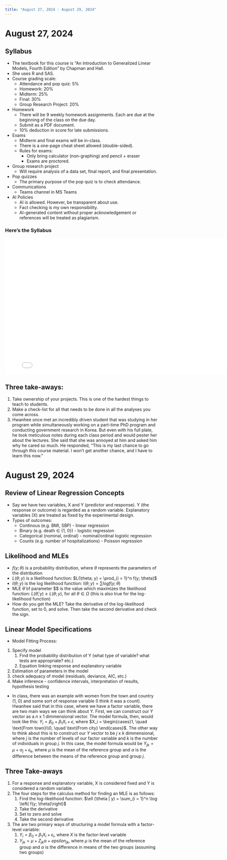 ```yaml
---
title: "August 27, 2024 - August 29, 2024"
---
```


# August 27, 2024

## Syllabus

* The textbook for this course is "An Introduction to Generalized Linear Models, Fourth Edition" by Chapman and Hall. 
* She uses R and SAS. 
* Course grading scale:
  * Attendance and pop quiz: 5%
  * Homework: 20%
  * Midterm: 25%
  * Final: 30%
  * Group Research Project: 20%
* Homework
  * There will be 9 weekly homework assignments. Each are due at the beginning of the class on the due day. 
  * Submit as a PDF document.
  * 10% deduction in score for late submissions. 
* Exams
  * Midterm and final exams will be in-class. 
  * There is a one-page cheat sheet allowed (double-sided).
  * Rules for exams:
    * Only bring calculator (non-graphing) and pencil + eraser
    * Exams are proctored.
* Group research project
  * Will require analysis of a data set, final report, and final presentation. 
* Pop quizzes
  * The primary purpose of the pop quiz is to check attendance.
* Communications
  * Teams channel in MS Teams
* AI Policies
  * AI is allowed. However, be transparent about use. 
  * Fact checking is my own responsibility. 
  * AI-generated content without proper acknowledgement or references will be treated as plagiarism. 


::: {.callout collapse="true"}

### Here's the Syllabus

<embed src="../../files/syllabus.pdf" height="450px" width="800px" type="application/pdf"/>

:::

## Three take-aways:

1. Take ownership of your projects. This is one of the hardest things to teach to students. 
2. Make a check-list for all that needs to be done in all the analyses you come across. 
3. Hwanhee once met an incredibly driven student that was studying in her program while simultaneously working on a part-time PhD program and conducting government research in Korea. But even with his full plate, he took meticulous notes during each class period and would pester her about the lectures. She said that she was annoyed at him and asked him why he cared so much. He responded, "This is my last chance to go through this course material. I won't get another chance, and I have to learn this now."

# August 29, 2024


## Review of Linear Regression Concepts

* Say we have two variables, X and Y (predictor and response). Y (the response or outcome) is regarded as a random variable. Explanatory variables (X) are treated as fixed by the experimental design.
* Types of outcomes:
  * Continous (e.g. BMI, SBP) - linear regression 
  * Binary (e.g. death $\in$ {1, 0}) - logistic regression 
  * Categorical (nominal, ordinal) - nominal/ordinal logistic regression 
  * Counts (e.g. number of hospitalizations) - Poisson regression

## Likelihood and MLEs

* $f(y; \theta)$ is a probability distribution, where $\theta$ represents the parameters of the distribution 
* $L(\theta; y)$ is a likelihood function: $L(\theta; y) = \prod_{i = 1}^n f(y; \theta)$
* $l(\theta; y)$ is the log likelihood function: $l(\theta; y) = \sum log f(y; \theta)$
* MLE $\hat{\theta}$ of parameter \$\theta$ is the value which maximizes the likelihood function: $L(\hat{\theta}; y) \ge L(\theta; y)$, for all $\theta \in \Omega$ (this is also true for the log-likelihood function)
* How do you get the MLE? Take the derivative of the log-likelihood function, set to 0, and solve. Then take the second derivative and check the sign. 

## Linear Model Specifications

* Model Fitting Process:

1. Specify model
   1. Find the probability distribution of Y (what type of variable? what tests are appropriate? etc.)
   2. Equation linking response and explanatory variable
2. Estimation of parameters in the model
3. check adequacy of model (residuals, deviance, AIC, etc.)
4. Make inference - confidence intervals, interpretation of results, hypothesis testing

* In class, there was an example with women from the town and country (1, 0) and some sort of response variable (I think it was a count). Hwanhee said that in this case, where we have a factor variable, there are two main ways we can think about Y. First, we can construct our Y vector as a $n\text{ x } 1$ dimmensional vector. The model formula, then, would look like this: $Y_i = \beta_0 + \beta_1 X_i + \epsilon$, where $X_i = \begin{cases}1, \quad \text{From town}\\0, \quad \text{From city} \end{cases}$. The other way to think about this is to construct our $Y$ vector to be $j \text{ x } k$ dimmensional, where $j$ is the number of levels of our factor variable and $k$ is the number of individuals in group $j$. In this case, the model formula would be $Y_{jk} = \mu + \alpha_j + \epsilon_k$, where $\mu$ is the mean of the reference group and $\alpha$ is the difference between the means of the reference group and group $j$. 


## Three Take-aways

1. For a response and explanatory variable, X is considered fixed and Y is considered a random variable. 
2. The four steps for the calculus method for finding an MLE is as follows: 
   1. Find the log-likelihood function: $\ell (\theta | y) = \sum_{i = 1}^n \log \left( f(y; \theta)\right)$
   2. Take the derivative
   3. Set to zero and solve
   4. Take the second derivative
3. The are two primary ways of structuring a model formula with a factor-level variable:
   1. $Y_i = \beta_0 + \beta_1 X_i + \epsilon_i$, where $X$ is the factor-level variable
   2. $Y_{jk} = \mu + Z_{jk} \alpha + epsilon_{jk}$, where $\mu$ is the mean of the reference group and $\alpha$ is the difference in means of the two groups (assuming two groups)
